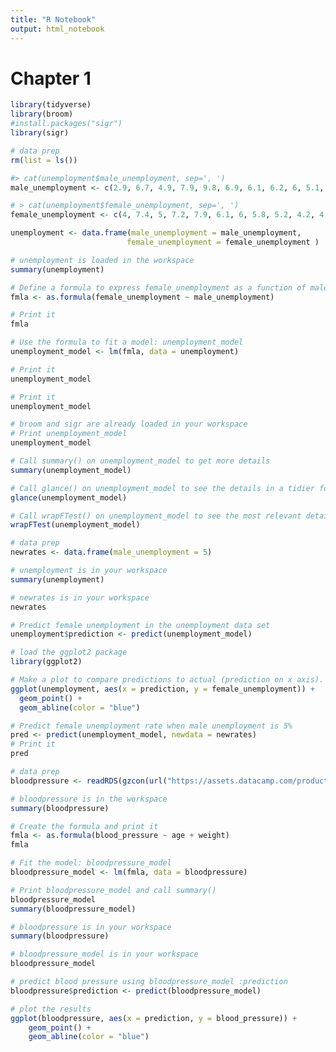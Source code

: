 ```yaml
---
title: "R Notebook"
output: html_notebook
---
```


# Chapter 1 

```r
library(tidyverse)
library(broom)
#install.packages("sigr")
library(sigr)

# data prep
rm(list = ls())

#> cat(unemployment$male_unemployment, sep=', ')
male_unemployment <- c(2.9, 6.7, 4.9, 7.9, 9.8, 6.9, 6.1, 6.2, 6, 5.1, 4.7, 4.4, 5.8)

# > cat(unemployment$female_unemployment, sep=', ')
female_unemployment <- c(4, 7.4, 5, 7.2, 7.9, 6.1, 6, 5.8, 5.2, 4.2, 4, 4.4, 5.2)

unemployment <- data.frame(male_unemployment = male_unemployment,
                          female_unemployment = female_unemployment )
```


```r
# unemployment is loaded in the workspace
summary(unemployment)

# Define a formula to express female_unemployment as a function of male_unemployment
fmla <- as.formula(female_unemployment ~ male_unemployment)

# Print it
fmla

# Use the formula to fit a model: unemployment_model
unemployment_model <- lm(fmla, data = unemployment)

# Print it
unemployment_model

# Print it
unemployment_model
```

```r
# broom and sigr are already loaded in your workspace
# Print unemployment_model
unemployment_model

# Call summary() on unemployment_model to get more details
summary(unemployment_model)

# Call glance() on unemployment_model to see the details in a tidier form
glance(unemployment_model)

# Call wrapFTest() on unemployment_model to see the most relevant details
wrapFTest(unemployment_model)

```

```r
# data prep
newrates <- data.frame(male_unemployment = 5)

# unemployment is in your workspace
summary(unemployment)

# newrates is in your workspace
newrates

# Predict female unemployment in the unemployment data set
unemployment$prediction <- predict(unemployment_model)

# load the ggplot2 package
library(ggplot2)

# Make a plot to compare predictions to actual (prediction on x axis). 
ggplot(unemployment, aes(x = prediction, y = female_unemployment)) + 
  geom_point() +
  geom_abline(color = "blue")

# Predict female unemployment rate when male unemployment is 5%
pred <- predict(unemployment_model, newdata = newrates)
# Print it
pred
```

```r
# data prep
bloodpressure <- readRDS(gzcon(url("https://assets.datacamp.com/production/course_3851/datasets/bloodpressure.rds")))
```

```r
# bloodpressure is in the workspace
summary(bloodpressure)

# Create the formula and print it
fmla <- as.formula(blood_pressure ~ age + weight)
fmla

# Fit the model: bloodpressure_model
bloodpressure_model <- lm(fmla, data = bloodpressure)

# Print bloodpressure_model and call summary() 
bloodpressure_model
summary(bloodpressure_model)
```

```r
# bloodpressure is in your workspace
summary(bloodpressure)

# bloodpressure_model is in your workspace
bloodpressure_model

# predict blood pressure using bloodpressure_model :prediction
bloodpressure$prediction <- predict(bloodpressure_model)

# plot the results
ggplot(bloodpressure, aes(x = prediction, y = blood_pressure)) + 
    geom_point() +
    geom_abline(color = "blue")
```

